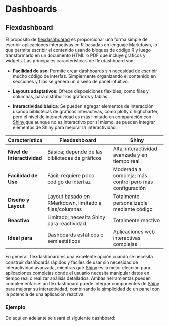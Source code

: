 # Dashboards

## Flexdashboard


El propósito de [flexdashboarad](https://pkgs.rstudio.com/flexdashboard/) es proporcionar una forma simple de escribir aplicaciones interactivas en R basadas en lenguaje Markdown, lo que permite escribir el contenido usando bloques de código R y luego transformarlo en un documento HTML o PDF que incluye gráficos y widgets. Las principales características de flexdashboard son:

- **Facilidad de uso**: Permite crear dashboards sin necesidad de escribir mucho código de interfaz. Simplemente organizando el contenido en secciones y filas se genera un diseño de panel intuitivo.

- **Layouts adaptativos**: Ofrece disposiciones flexibles, como filas y columnas, para distribuir los gráficos y tablas.


- **Interactividad básica**: Se pueden agregar elementos de interacción usando bibliotecas de gráficos interactivas, como plotly o highcharter, pero el nivel de interactividad es más limitado en comparación con [Shiny](https://shiny.posit.co/r/getstarted/shiny-basics/lesson1/index.html),que aunque no es interactivo por sí mismo, se pueden integrar elementos de Shiny para mejorar la interactividad.


| Característica           | Flexdashboard                                         | Shiny                                      |
|--------------------------|-------------------------------------------------------|--------------------------------------------|
| **Nivel de Interactividad** | Básica; depende de las bibliotecas de gráficos       | Alta; interactividad avanzada y en tiempo real |
| **Facilidad de Uso**     | Fácil; requiere poco código de interfaz               | Moderada a compleja; más control pero más configuración |
| **Diseño y Layout**      | Layout basado en RMarkdown, limitado a filas/columnas | Totalmente personalizable mediante código  |
| **Reactivo**             | Limitado; necesita Shiny para reactividad             | Totalmente reactivo                        |
| **Ideal para**           | Dashboards estáticos o semiestáticos                  | Aplicaciones web interactivas complejas    |


En general, flexdashboard es una excelente opción cuando se necesita construir dashboards rápidos y fáciles de usar sin necesidad de interactividad avanzada, mientras que [Shiny](https://shiny.posit.co/r/getstarted/shiny-basics/lesson1/index.html) es la mejor elección para aplicaciones complejas donde el usuario necesita manipular datos en tiempo real o realizar análisis detallados. Ambas herramientas pueden complementarse: un flexdashboard puede integrar componentes de [Shiny](https://shiny.posit.co/r/getstarted/shiny-basics/lesson1/index.html) para mejorar su interactividad, combinando la simplicidad de un panel con la potencia de una aplicación reactiva.



### Ejemplo

De aquí en adelante se usará el siguiente dashboard:

<!-- Otra alternativa es [Shiny Dashboard](https://rstudio.github.io/shinydashboard/) que viene a ser una plantilla de Shiny que facilita el montaje, a cambio de flexibilidad. Es posible crear una plantilla para un determinado organismo (ej INE) o un proceso específico y que se pueda reusar en casos futuros. -->

